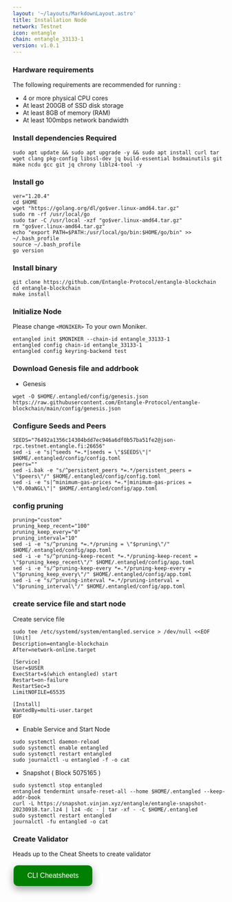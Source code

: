 ```yaml
---
layout: '~/layouts/MarkdownLayout.astro'
title: Installation Node
network: Testnet
icon: entangle
chain: entangle_33133-1
version: v1.0.1
---
```


### Hardware requirements

The following requirements are recommended for running :

- 4 or more physical CPU cores
- At least 200GB of SSD disk storage
- At least 8GB of memory (RAM)
- At least 100mbps network bandwidth


### Install dependencies Required

```
sudo apt update && sudo apt upgrade -y && sudo apt install curl tar wget clang pkg-config libssl-dev jq build-essential bsdmainutils git make ncdu gcc git jq chrony liblz4-tool -y
```

### Install go

```
ver="1.20.4"
cd $HOME
wget "https://golang.org/dl/go$ver.linux-amd64.tar.gz"
sudo rm -rf /usr/local/go
sudo tar -C /usr/local -xzf "go$ver.linux-amd64.tar.gz"
rm "go$ver.linux-amd64.tar.gz"
echo "export PATH=$PATH:/usr/local/go/bin:$HOME/go/bin" >> ~/.bash_profile
source ~/.bash_profile
go version
```

### Install binary

```
git clone https://github.com/Entangle-Protocol/entangle-blockchain
cd entangle-blockchain
make install
```

### Initialize Node

Please change `<MONIKER>` To your own Moniker.

```
entangled init $MONIKER --chain-id entangle_33133-1
entangled config chain-id entangle_33133-1
entangled config keyring-backend test
```

### Download Genesis file and addrbook

- Genesis

```
wget -O $HOME/.entangled/config/genesis.json https://raw.githubusercontent.com/Entangle-Protocol/entangle-blockchain/main/config/genesis.json
```

### Configure Seeds and Peers

```
SEEDS="76492a1356c14304bdd7ec946a6df0b57ba51fe2@json-rpc.testnet.entangle.fi:26656"
sed -i -e "s|^seeds *=.*|seeds = \"$SEEDS\"|" $HOME/.entangled/config/config.toml
peers=""
sed -i.bak -e "s/^persistent_peers *=.*/persistent_peers = \"$peers\"/" $HOME/.entangled/config/config.toml
sed -i -e "s|^minimum-gas-prices *=.*|minimum-gas-prices = \"0.00aNGL\"|" $HOME/.entangled/config/app.toml
```

### config pruning

```
pruning="custom"
pruning_keep_recent="100"
pruning_keep_every="0"
pruning_interval="10"
sed -i -e "s/^pruning *=.*/pruning = \"$pruning\"/" $HOME/.entangled/config/app.toml
sed -i -e "s/^pruning-keep-recent *=.*/pruning-keep-recent = \"$pruning_keep_recent\"/" $HOME/.entangled/config/app.toml
sed -i -e "s/^pruning-keep-every *=.*/pruning-keep-every = \"$pruning_keep_every\"/" $HOME/.entangled/config/app.toml
sed -i -e "s/^pruning-interval *=.*/pruning-interval = \"$pruning_interval\"/" $HOME/.entangled/config/app.toml
```


### create service file and start node

Create service file

```
sudo tee /etc/systemd/system/entangled.service > /dev/null <<EOF
[Unit]
Description=entangle-blockchain
After=network-online.target

[Service]
User=$USER
ExecStart=$(which entangled) start
Restart=on-failure
RestartSec=3
LimitNOFILE=65535

[Install]
WantedBy=multi-user.target
EOF
```

- Enable Service and Start Node

```
sudo systemctl daemon-reload
sudo systemctl enable entangled
sudo systemctl restart entangled
sudo journalctl -u entangled -f -o cat
```
- Snapshot ( Block 5075165 )

```
sudo systemctl stop entangled
entangled tendermint unsafe-reset-all --home $HOME/.entangled --keep-addr-book
curl -L https://snapshot.vinjan.xyz/entangle/entangle-snapshot-20230918.tar.lz4 | lz4 -dc - | tar -xf - -C $HOME/.entangled
sudo systemctl restart entangled
journalctl -fu entangled -o cat
```

### Create Validator

Heads up to the Cheat Sheets to create validator

<a href="https://service.vinjan.xyz/testnet/entangle/cheat" target="_blank">
  <button style="background-color: green; border: none; color: white; padding: 15px 32px; text-align: center; text-decoration: none; display: inline-block; font-size: 16px; margin: 4px 2px; cursor: pointer; border-radius: 10px; box-shadow: 0 8px 16px 0 rgba(0,0,0,0.2), 0 6px 20px 0 rgba(0,0,0,0.19);" onmouseover="this.style.boxShadow='0 0 0 4px rgba(0,255,0,0.5)'" onmouseout="this.style.boxShadow='0 8px 16px 0 rgba(0,0,0,0.2), 0 6px 20px 0 rgba(0,0,0,0.19)'">CLI Cheatsheets</button>
</a>
